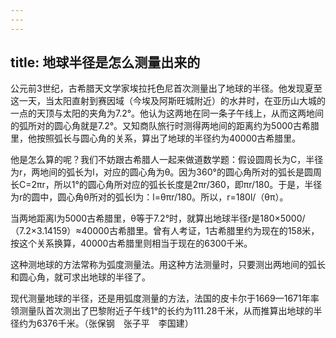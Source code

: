 ```yaml
---
---
---
```

title: 地球半径是怎么测量出来的
---




公元前3世纪，古希腊天文学家埃拉托色尼首次测量出了地球的半径。他发现夏至这一天，当太阳直射到赛因域（今埃及阿斯旺城附近）的水井时，在亚历山大城的一点的天顶与太阳的夹角为7.2°。他认为这两地在同一条子午线上，从而这两地间的弧所对的圆心角就是7.2°。又知商队旅行时测得两地间的距离约为5000古希腊里，他按照弧长与圆心角的关系，算出了地球的半径约为40000古希腊里。

他是怎么算的呢？我们不妨跟古希腊人一起来做道数学题：假设圆周长为C，半径为r，两地间的弧长为l，对应的圆心角为θ。因为360°的圆心角所对的弧长是圆周长C=2πr，所以1°的圆心角所对应的弧长长度是2πr/360，即πr/180。于是，半径为r的圆中，圆心角θ所对的弧长l为：l=θπr/180。所以，r=180l/（θπ）。



当两地距离l为5000古希腊里，θ等于7.2°时，就算出地球半径r是180×5000/（7.2×3.14159）≈40000古希腊里。曾有人考证，1古希腊里约为现在的158米，按这个关系换算，40000古希腊里则相当于现在的6300千米。

这种测地球的方法常称为弧度测量法。用这种方法测量时，只要测出两地间的弧长和圆心角，就可求出地球的半径了。

现代测量地球的半径，还是用弧度测量的方法，法国的皮卡尔于1669—1671年率领测量队首次测出了巴黎附近子午线1°的长约为111.28千米，从而推算出地球的半径约为6376千米。（张保钢　张子平　李国建）